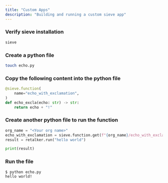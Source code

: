 ```yaml
---
title: "Custom Apps"
description: "Building and running a custom sieve app"
---
```


### Verify sieve installation 

```bash
sieve
```

### Create a python file



```bash
touch echo.py
```

### Copy the following content into the python file

```python
@sieve.function(
    name="echo_with_exclamation",
)
def echo_excla(echo: str) -> str:
    return echo + "!"
```


### Create another python file to run the function 

```python
org_name = "<Your org name>"
echo_with_exclamation = sieve.function.get(f"{org_name}/echo_with_exclamation")
result = retalker.run("hello world")

print(result) 
```

### Run the file

```bash
$ python echo.py
hello world!
```

